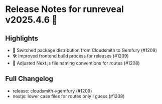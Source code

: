 # Release Notes for runreveal v2025.4.6 🚀

## Highlights

- 🔄 Switched package distribution from Cloudsmith to Gemfury (#1209)
- 🛠️ Improved frontend build process for releases (#1209)
- 📁 Adjusted Next.js file naming conventions for routes (#1208)

## Full Changelog

- release: cloudsmith->gemfury (#1209)
- nextjs: lower case files for routes only I guess (#1208)
